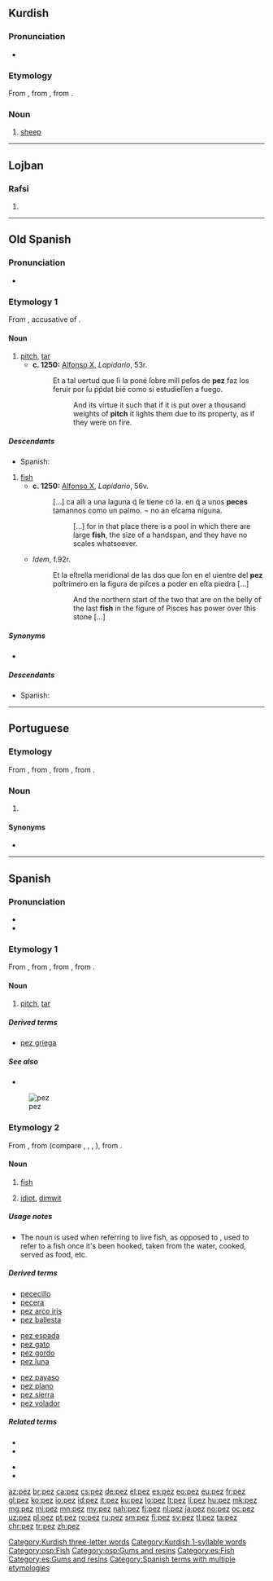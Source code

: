 {{also|Pez|péz|pèz}}
==Kurdish==

===Pronunciation===
* {{ku-IPA}}

===Etymology===
From {{inh|ku|ira-pro|*pasu-}}, from {{inh|ku|iir-pro|*páću}}, from {{inh|ku|ine-pro|*peḱu-}}.

===Noun===
{{ku-noun|g=m}}

# [[sheep]]

[[Category:Kurdish three-letter words]]
[[Category:Kurdish 1-syllable words]]

----

==Lojban==

===Rafsi===
{{jbo-rafsi}}

# {{jbo-rafsi of|pezli}}

----

==Old Spanish==

===Pronunciation===
* {{IPA|[ˈped͡z]|lang=osp}}

===Etymology 1===
From {{inh|osp|la|picem}}, accusative of {{m|la|pix}}.

====Noun====
{{osp-noun|f|-}}

# [[pitch]], [[tar]]
#* '''c. 1250:''' [[w:Alfonso X|Alfonso X]], ''Lapidario'', 53r.
#*: Et a tal uertud que ſi la poné ſobre mill peſos de '''pez''' faz los feruir por ſu ṕṕdat bié como si estudieſſen a fuego.
#*:: And its virtue it such that if it is put over a thousand weights of '''pitch''' it lights them due to its property, as if they were on fire.

=====Descendants=====
* Spanish: {{l|es|pez}}

# [[fish]]
#* '''c. 1250:''' [[w:Alfonso X|Alfonso X]], ''Lapidario'', 56v.
#*: […] ca alli a una laguna q́ ſe tiene có la. en q́ a unos '''peces''' tamannos como un palmo. ¬ no an eſcama níguna.
#*:: […] for in that place there is a pool in which there are large '''fish''', the size of a handspan, and they have no scales whatsoever.
#* ''Idem'', f.92r.
#*: Et la eſtrella meridional de las dos que ſon en el uientre del '''pez''' poſtrimero en la figura de piſces a poder en eſta piedra […]
#*:: And the northern start of the two that are on the belly of the last '''fish''' in the figure of Pisces has power over this stone […]

=====Synonyms=====
* {{l|osp|pescado|g=m}}

=====Descendants=====
* Spanish: {{l|es|pez}}

[[Category:osp:Fish]]
[[Category:osp:Gums and resins]]

----

==Portuguese==

===Etymology===
From {{inh|pt|roa-opt}}, from {{inh|pt|la|pix|pix, picem}}, from {{inh|pt|ine-pro|*pik-||resin}}, from {{m|ine-pro|*pi-||sap, juice}}.

===Noun===
{{pt-noun|m}}

# {{l|en|pitch}} {{gloss|dark, extremely viscous material made by distilling tar}}

====Synonyms====
* {{l|pt|piche}}

----

==Spanish==
{{wikipedia|Pez (desambiguación)|Pez (disambiguation)|lang=es}}

===Pronunciation===
* {{es-IPA}}
* {{audio|Es-bo-pez.oga|Audio (Bolivia)|lang=es}}

===Etymology 1===
From {{inh|es|osp|pez}}, from {{inh|es|la|pix|pix, picem}}, from {{inh|es|ine-pro|*pik-||resin}}, from {{m|ine-pro|*pi-||sap, juice}}.

====Noun====
{{es-noun|f|peces}}

# [[pitch]], [[tar]]

=====Derived terms=====
* [[pez griega]] {{g|f}}

=====See also=====
* {{l|es|brea}}

{{wikipedia|lang=es}}
[[File:Pink salmon FWS.jpg|thumb|pez]]

===Etymology 2===
From {{etyl|osp|es}} {{m|osp|peçe}}, from {{inh|es|la|piscis|piscis, piscem}} (compare {{m|es|peje}}, {{cog|it|pesce}}, {{cog|pt|peixe}}, {{cog|ro|peşte}}), from {{inh|es|ine-pro|*peysḱ-}}.

====Noun====
{{es-noun|m|peces}}

# [[fish]] {{gloss|especially while alive}}
# {{lb|es|informal}} [[idiot]], [[dimwit]]

=====Usage notes=====
* The noun {{m|es|pez}} is used when referring to live fish, as opposed to {{m|es|pescado}}, used to refer to a fish once it's been hooked, taken from the water, cooked, served as food, etc.

=====Derived terms=====
{{rel-top3|Terms derived from "pez"}}
* [[pececillo]] {{g|m}}
* [[pecera]] {{g|f}}
* [[pez arco iris]] {{g|m}}
* [[pez ballesta]] {{g|m}}
{{rel-mid3}}
* [[pez espada]] {{g|m}}
* [[pez gato]] {{g|m}}
* [[pez gordo]] {{g|m}}
* [[pez luna]] {{g|m}}
{{rel-mid3}}
* [[pez payaso]] {{g|m}}
* [[pez plano]] {{g|m}}
* [[pez sierra]] {{g|m}}
* [[pez volador]] {{g|m}}
{{rel-bottom}}

=====Related terms=====
{{rel-top|Terms related to "pez"}}
* {{l|es|peje}}
* {{l|es|pescado}}
{{rel-mid}}
* {{l|es|pescar}}
* {{l|es|piscina}}
{{rel-bottom}}

[[Category:es:Fish]]
[[Category:es:Gums and resins]]
[[Category:Spanish terms with multiple etymologies]]

[[az:pez]]
[[br:pez]]
[[ca:pez]]
[[cs:pez]]
[[de:pez]]
[[el:pez]]
[[es:pez]]
[[eo:pez]]
[[eu:pez]]
[[fr:pez]]
[[gl:pez]]
[[ko:pez]]
[[io:pez]]
[[id:pez]]
[[it:pez]]
[[ku:pez]]
[[lo:pez]]
[[lt:pez]]
[[li:pez]]
[[hu:pez]]
[[mk:pez]]
[[mg:pez]]
[[mi:pez]]
[[mn:pez]]
[[my:pez]]
[[nah:pez]]
[[fj:pez]]
[[nl:pez]]
[[ja:pez]]
[[no:pez]]
[[oc:pez]]
[[uz:pez]]
[[pl:pez]]
[[pt:pez]]
[[ro:pez]]
[[ru:pez]]
[[sm:pez]]
[[fi:pez]]
[[sv:pez]]
[[tl:pez]]
[[ta:pez]]
[[chr:pez]]
[[tr:pez]]
[[zh:pez]]